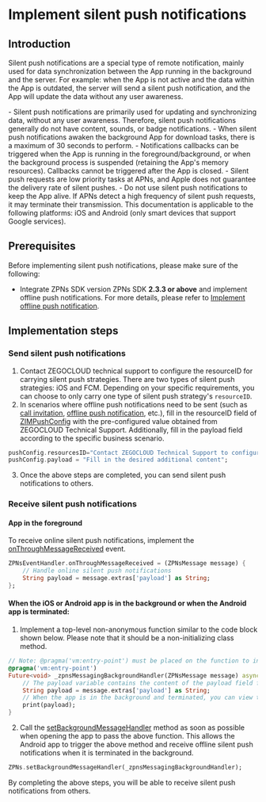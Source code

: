 # Implement silent push notifications


## Introduction

Silent push notifications are a special type of remote notification, mainly used for data synchronization between the App running in the background and the server. For example: when the App is not active and the data within the App is outdated, the server will send a silent push notification, and the App will update the data without any user awareness.

<Warning title="Warning">
- Silent push notifications are primarily used for updating and synchronizing data, without any user awareness. Therefore, silent push notifications generally do not have content, sounds, or badge notifications.
- When silent push notifications awaken the background App for download tasks, there is a maximum of 30 seconds to perform.
- Notifications callbacks can be triggered when the App is running in the foreground/background, or when the background process is suspended (retaining the App's memory resources). Callbacks cannot be triggered after the App is closed.
- Silent push requests are low priority tasks at APNs, and Apple does not guarantee the delivery rate of silent pushes.
- Do not use silent push notifications to keep the App alive. If APNs detect a high frequency of silent push requests, it may terminate their transmission.
</Warning>


<Note title="Note">
This documentation is applicable to the following platforms: iOS and Android (only smart devices that support Google services).
</Note>

## Prerequisites

Before implementing silent push notifications, please make sure of the following:

- Integrate ZPNs SDK version ZPNs SDK **2.3.3 or above** and implement offline push notifications. For more details, please refer to [Implement offline push notification](./Implement%20offline%20push%20notification.mdx).

## Implementation steps

### Send silent push notifications

1. Contact ZEGOCLOUD technical support to configure the resourceID for carrying silent push strategies. There are two types of silent push strategies: iOS and FCM. Depending on your specific requirements, you can choose to only carry one type of silent push strategy's `resourceID`.
2. In scenarios where offline push notifications need to be sent (such as [call invitation](./../Guides/Call%20invitation%20signaling.mdx), [offline push notification](./Implement%20offline%20push%20notification.mdx), etc.), fill in the resourceID field of [ZIMPushConfig](https://pub.dev/documentation/zego_zim/latest/zego_zim/ZIMPushConfig-class.html) with the pre-configured value obtained from ZEGOCLOUD Technical Support. Additionally, fill in the payload field according to the specific business scenario.

```dart
pushConfig.resourcesID="Contact ZEGOCLOUD Technical Support to configure resourceID";
pushConfig.payload = "Fill in the desired additional content";
```

3. Once the above steps are completed, you can send silent push notifications to others.

### Receive silent push notifications

#### App in the foreground

To receive online silent push notifications, implement the [onThroughMessageReceived](https://pub.dev/documentation/zego_zpns/latest/zego_zpns/ZPNsEventHandler/onThroughMessageReceived.html) event.


```dart
ZPNsEventHandler.onThroughMessageReceived = (ZPNsMessage message) {
    // Handle online silent push notifications
    String payload = message.extras['payload'] as String;
};
```

#### When the iOS or Android app is in the background or when the Android app is terminated:


1. Implement a top-level non-anonymous function similar to the code block shown below. Please note that it should be a non-initializing class method.

```dart    
// Note: @pragma('vm:entry-point') must be placed on the function to indicate that it can be resolved, allocated, or called directly from native or VM code in AOT mode.
@pragma('vm:entry-point')
Future<void> _zpnsMessagingBackgroundHandler(ZPNsMessage message) async{
    // The payload variable contains the content of the payload field filled during sending.
    String payload = message.extras['payload'] as String;
    // When the app is in the background and terminated, you can view the print output in logcat.
    print(payload);
}
```

2. Call the [setBackgroundMessageHandler](https://pub.dev/documentation/zego_zpns/latest/zego_zpns/ZPNs/setBackgroundMessageHandler.html) method as soon as possible when opening the app to pass the above function. This allows the Android app to trigger the above method and receive offline silent push notifications when it is terminated in the background.

```dart
ZPNs.setBackgroundMessageHandler(_zpnsMessagingBackgroundHandler);
```

By completing the above steps, you will be able to receive silent push notifications from others.
